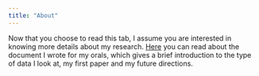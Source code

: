 ```yaml
---
title: "About"
---
```


Now that you choose to read this tab, I assume you are interested in knowing more details about my research. [Here](https://jiangmeirubyxiong.github.io/OralsExam/) you can read about the document I wrote for my orals, which gives a brief introduction to the type of data I look at, my first paper and my future directions.